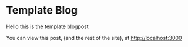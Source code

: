 
# Template Blog

Hello this is the template blogpost

You can view this post, (and the rest of the site), at [http://localhost:3000](localhost:3000)

